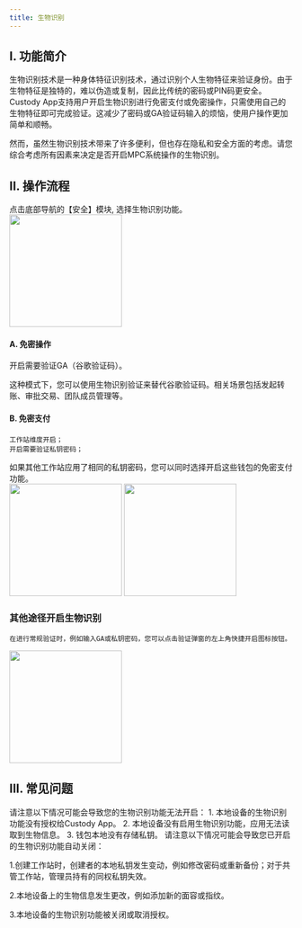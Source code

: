 ```yaml
---
title: 生物识别
---
```


## I. 功能简介

生物识别技术是一种身体特征识别技术，通过识别个人生物特征来验证身份。由于生物特征是独特的，难以伪造或复制，因此比传统的密码或PIN码更安全。Custody App支持用户开启生物识别进行免密支付或免密操作，只需使用自己的生物特征即可完成验证。这减少了密码或GA验证码输入的烦恼，使用户操作更加简单和顺畅。

然而，虽然生物识别技术带来了许多便利，但也存在隐私和安全方面的考虑。请您综合考虑所有因素来决定是否开启MPC系统操作的生物识别。

## II. 操作流程



<Steps>

<Step title="进入生物识别功能">
    点击底部导航的【安全】模块, 选择生物识别功能。
      <div className="w-full flex items-center justify-center">
    <img src="/images/user-guide/safecn.png" width="200"/>
</div>
</Step>

<Step title="分场景开启生物识别">

#### A. 免密操作

开启需要验证GA（谷歌验证码）。

<tip>
这种模式下，您可以使用生物识别验证来替代谷歌验证码。相关场景包括发起转账、审批交易、团队成员管理等。
</tip>

#### B. 免密支付

    工作站维度开启；
    开启需要验证私钥密码；
<tip>
    如果其他工作站应用了相同的私钥密码，您可以同时选择开启这些钱包的免密支付功能。
</tip>

  <div className="w-full flex items-center justify-center">
    <CardGroup cols={2}>
        <img src="/images/user-guide/bio1cn.png" width="200"/>
        <img src="/images/user-guide/bio2cn.png" width="200"/>
    </CardGroup>
</div>
</Step>
</Steps>

### 其他途径开启生物识别

    在进行常规验证时，例如输入GA或私钥密码，您可以点击验证弹窗的左上角快捷开启图标按钮。
   <div className="w-full flex items-center justify-center">
    <img src="/images/user-guide/bio3cn.png" width="200"/>
</div>


## III. 常见问题

<Accordion title="为什么无法开启生物识别？">
请注意以下情况可能会导致您的生物识别功能无法开启：
1. 本地设备的生物识别功能没有授权给Custody App。
2. 本地设备没有启用生物识别功能，应用无法读取到生物信息。
3. 钱包本地没有存储私钥。
</Accordion>

<Accordion title="为什么生物识别失效或无法使用？">
请注意以下情况可能会导致您已开启的生物识别功能自动关闭：

1.创建工作站时，创建者的本地私钥发生变动，例如修改密码或重新备份；对于共管工作站，管理员持有的同权私钥失效。

2.本地设备上的生物信息发生更改，例如添加新的面容或指纹。

3.本地设备的生物识别功能被关闭或取消授权。
</Accordion>

